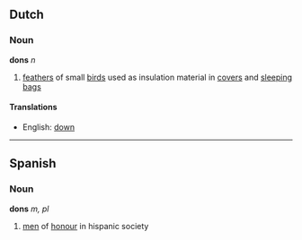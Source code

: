 ==Dutch==
===Noun===
'''dons''' ''n''

# [[feather]]s of small [[bird]]s used as insulation material in [[cover]]s and [[sleeping bag]]s

====Translations====
*English: [[down]]

----
==Spanish==
===Noun===
'''dons''' ''m, pl''

# [[men]] of [[honour]] in hispanic society
